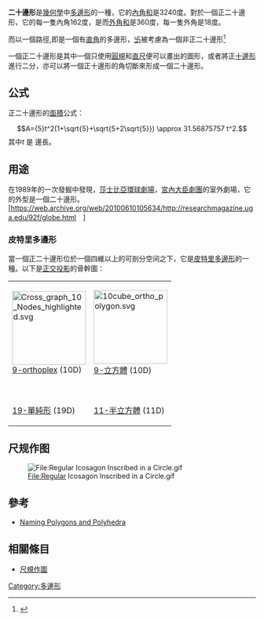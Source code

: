 {{infobox polygon|edges=20|image=Regular polygon 20 annotated.svg|C-D diagram=[[File:CDW_ring.svg|File:CDW_ring.svg]][[File:CDW_20.svg|File:CDW_20.svg]][[File:CDW_dot.svg|File:CDW_dot.svg]]<br />[[File:CDW_ring.svg|File:CDW_ring.svg]][[File:CDW_10.svg|File:CDW_10.svg]][[File:CDW_ring.svg|File:CDW_ring.svg]]}}

'''二十邊形'''是[[幾何學|幾何學]]中[[多邊形|多邊形]]的一種，它的[[內角|內角和]]是3240度。對於一個正二十邊形，它的每一隻內角162度，是而[[外角|外角和]]是360度，每一隻外角是18度。

而以一個{{link-en|golygon|golygon}}路徑,即是一個有[[直角|直角]]的多邊形，[[卐|卐]]被考慮為一個非正二十邊形<ref> {{MathWorld|title=Icosagon | urlname=Icosagon }} </ref>

一個正二十邊形是其中一個只使用[[圓規|圓規]]和[[直尺|直尺]]便可以畫出的圖形，或者將正[[十邊形|十邊形]]進行二分，亦可以將一個正十邊形的角切斷來形成一個二十邊形。

==公式==
正二十邊形的[[面積|面積]]公式：
:<math>A={5}t^2(1+\sqrt{5}+\sqrt{5+2\sqrt{5}}) \approx 31.56875757 t^2.</math>
其中''t'' 是 邊長。

== 用途 ==
在1989年的一次發掘中發現，[[莎士比亞|莎士比亞]][[環球劇場|環球劇場]]，[[宮內大臣劇團|宮內大臣劇團]]的室外劇場，它的外型是一個二十邊形。[https://web.archive.org/web/20100610105634/http://researchmagazine.uga.edu/92f/globe.html　]

=== 皮特里多邊形 ===
當一個正二十邊形位於一個四維以上的可剖分空间之下，它是[[皮特里多邊形|皮特里多邊形]]的一種。以下是[[投影|正交投影]]的骨幹圖：

{| class=wikitable width=300
|- align=center
|[[File:Cross_graph_10_Nodes_highlighted.svg|150px]]<br />[[9-orthoplex|9-orthoplex]] (10D)
|[[File:10cube_ortho_polygon.svg|150px]]<br />[[立方體|9-立方體]] (10D)
|-
|<br />[[單純形|19-單純形]] (19D)
|<br />[[11-半立方體|11-半立方體]] (11D)
|}

==尺规作图==
[[File:Regular_Icosagon_Inscribed_in_a_Circle.gif|File:Regular Icosagon Inscribed in a Circle.gif]]

== 參考 ==
{{reflist}}
* [http://mathforum.org/dr.math/faq/faq.polygon.names.html Naming Polygons and Polyhedra]{{Wayback|url=http://mathforum.org/dr.math/faq/faq.polygon.names.html |date=20130525061110 }}

== 相關條目 ==
* [[尺規作圖|尺規作圖]]
{{geometry-stub}}
{{clear}}
{{多邊形}}

[[Category:多邊形|Category:多邊形]]